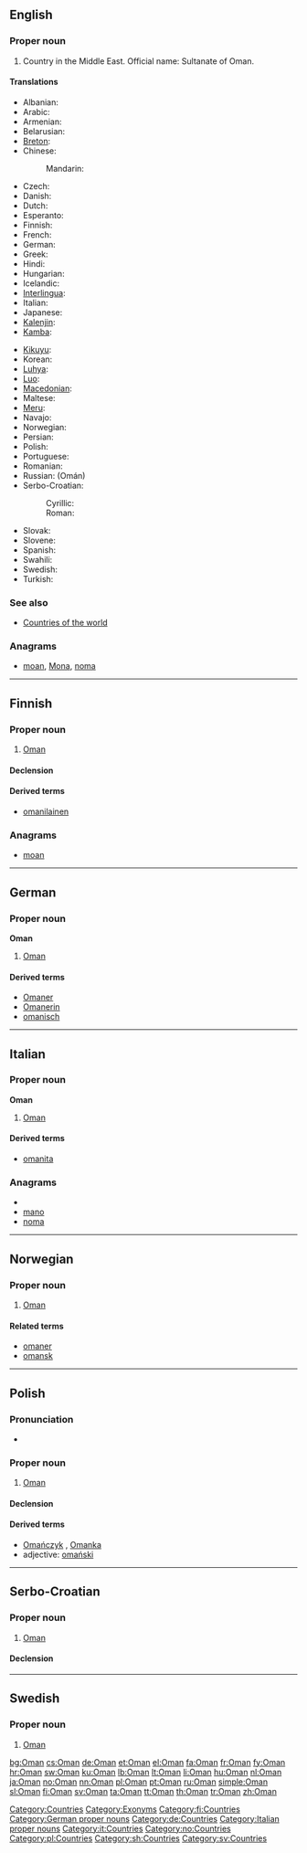 {{also|oman|Omán|Óman}}
==English==
{{wikipedia}}

===Proper noun===
{{en-proper noun}}

# Country in the Middle East. Official name: Sultanate of Oman.

====Translations====
{{trans-top|Country in the Middle East}}
* Albanian: {{t-|sq|Omani|xs=Albanian}}
* Arabic: {{t-|ar|عمان|f|tr=`umaan}}
* Armenian: {{t-|hy|Օման|tr=Òman}}
* Belarusian: {{t|be|Аман|m}}
* [[Breton]]: {{t|br|Oman}}
* Chinese:
*: Mandarin: {{t-|cmn|阿曼|tr=Āmàn|sc=Hani}}
* Czech: {{t+|cs|Omán|m}}
* Danish: {{t-|da|Oman}}
* Dutch: {{t+|nl|Oman}}
* Esperanto: {{t|eo|Omano}}
* Finnish: {{t+|fi|Oman}}
* French: {{t+|fr|Oman|m}}
* German: {{t+|de|Oman|m}}
* Greek: {{t+|el|Ομάν|n|tr=Omán}}
* Hindi: {{t|hi|ओमान|tr=omān}}
* Hungarian: {{t+|hu|Omán}}
* Icelandic: {{t-|is|Óman|n}}
* [[Interlingua]]: {{t|ia|Oman}}
* Italian: {{t-|it|Oman|m}}
* Japanese: {{t+|ja|オマーン|tr=Omān}}
* [[Kalenjin]]: {{tø|kln|Oman}}
* [[Kamba]]: {{tø|kam|Omani}}
{{trans-mid}}
* [[Kikuyu]]: {{tø|ki|Oman}}
* Korean: {{t|ko|오만|tr=Oman}}
* [[Luhya]]: {{tø|luy|Oman}}
* [[Luo]]: {{tø|luo|Oman}}
* [[Macedonian]]: {{t-|mk|Оман|m|tr=Óman}}
* Maltese: {{t-|mt|Oman|xs=Maltese}}
* [[Meru]]: {{tø|mer|Oman}}
* Navajo: {{tø|nv|Omą́ą́}}
* Norwegian: {{t+|no|Oman}}
* Persian: {{t+|fa|عمان|tr=Ommân|xs=Persian}}
* Polish: {{t+|pl|Oman}}
* Portuguese: {{t+|pt|Omã}}
* Romanian: {{t-|ro|Oman|n}}
* Russian: {{t-|ru|Оман}} (Omán)
* Serbo-Croatian:
*: Cyrillic: {{t-|sh|Оман|m|alt=О̀ма̄н|sc=Cyrl}}
*: Roman: {{t-|sh|Oman|m|alt=Òmān}}
* Slovak: {{t-|sk|Omán|m}}
* Slovene: {{t+|sl|Oman|m}}
* Spanish: {{t+|es|Omán}}
* Swahili: {{t+|sw|Omani|xs=Swahili}}
* Swedish: {{t+|sv|Oman}}
* Turkish: {{t+|tr|Umman}}
{{trans-bottom}}

===See also===
* [[Appendix:Countries of the world|Countries of the world]]

===Anagrams===
* [[moan#English|moan]], [[Mona#English|Mona]], [[noma#English|noma]]

[[Category:Countries]]
[[Category:Exonyms]]

----

==Finnish==
{{wikipedia|lang=fi}}

===Proper noun===
{{infl|fi|proper noun}}

# [[#English|Oman]]

====Declension====
{{fi-decl-risti|Oman|nopl=1}}

====Derived terms====
* [[omanilainen]]

===Anagrams===
* [[moan#Finnish|moan]]

[[Category:fi:Countries]]

----

==German==
{{wikipedia|lang=de}}

===Proper noun===
'''Oman''' {{n}}

# [[#English|Oman]]

====Derived terms====
* [[Omaner]]
* [[Omanerin]]
* [[omanisch]]

[[Category:German proper nouns]]
[[Category:de:Countries]]

----

==Italian==
{{wikipedia|lang=it}}

===Proper noun===
'''Oman''' {{m}}

# [[#English|Oman]]

====Derived terms====
* [[omanita]]

===Anagrams===
* {{alphagram|amno}}
* [[mano#Italian|mano]]
* [[noma#Italian|noma]]

[[Category:Italian proper nouns]]
[[Category:it:Countries]]

----

==Norwegian==

===Proper noun===
{{infl|no|proper noun}}

# [[#English|Oman]]

====Related terms====
* [[omaner]]
* [[omansk]]

[[Category:no:Countries]]

----

==Polish==

===Pronunciation===
* {{IPA|/ˈɔman/|lang=pl}}

===Proper noun===
{{infl|pl|proper noun|g=m}}

# [[#English|Oman]]

====Declension====
{{pl-decl-noun-sing
|Oman
|Omanu
|Omanowi
|Oman
|Omanem
|Omanie
|Omanie
}}

====Derived terms====
* [[Omańczyk]] {{m}}, [[Omanka]] {{f}}
* adjective: [[omański]]

[[Category:pl:Countries]]

----

==Serbo-Croatian==

===Proper noun===
{{sh-proper-noun|g=m|head=Òmān|r|Оман|О̀ма̄н}}

# [[#English|Oman]]

====Declension====
{{sh-decl-noun-unc
|Òmān
|Omána
|Omanu
|Oman
|Omane
|Omanu
|Omanom
}}

[[Category:sh:Countries]]

----

==Swedish==

===Proper noun===
{{infl|sv|proper noun}}

# [[#English|Oman]]

[[Category:sv:Countries]]

[[bg:Oman]]
[[cs:Oman]]
[[de:Oman]]
[[et:Oman]]
[[el:Oman]]
[[fa:Oman]]
[[fr:Oman]]
[[fy:Oman]]
[[hr:Oman]]
[[sw:Oman]]
[[ku:Oman]]
[[lb:Oman]]
[[lt:Oman]]
[[li:Oman]]
[[hu:Oman]]
[[nl:Oman]]
[[ja:Oman]]
[[no:Oman]]
[[nn:Oman]]
[[pl:Oman]]
[[pt:Oman]]
[[ru:Oman]]
[[simple:Oman]]
[[sl:Oman]]
[[fi:Oman]]
[[sv:Oman]]
[[ta:Oman]]
[[tt:Oman]]
[[th:Oman]]
[[tr:Oman]]
[[zh:Oman]]